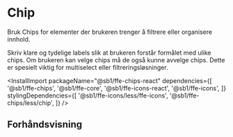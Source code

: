 
<Meta of={ChipStories} />

# Chip

Bruk Chips for elementer der brukeren trenger å filtrere eller organisere innhold.

Skriv klare og tydelige labels slik at brukeren forstår formålet med ulike chips.
Om brukeren kan velge chips må de også kunne avvelge chips. Dette er spesielt viktig for multiselect eller filtreringsløsninger.

<InstallImport
    packageName="@sb1/ffe-chips-react"
    dependencies={[
        '@sb1/ffe-chips',
        '@sb1/ffe-core',
        '@sb1/ffe-icons-react',
        '@sb1/ffe-icons',
    ]}
    stylingDependencies={[
        '@sb1/ffe-icons/less/ffe-icons',
        '@sb1/ffe-chips/less/chip',
    ]}
/>

## Forhåndsvisning

<Canvas of={ChipStories.Standard} />
<Controls of={ChipStories.Standard} />
